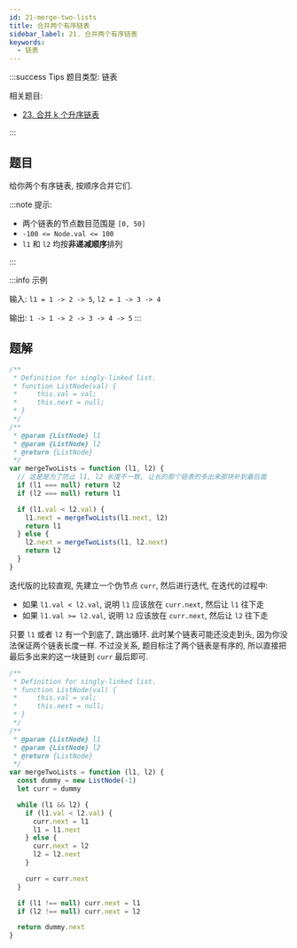 ```yaml
---
id: 21-merge-two-lists
title: 合并两个有序链表
sidebar_label: 21. 合并两个有序链表
keywords:
  - 链表
---
```


:::success Tips
题目类型: 链表

相关题目:

- [23. 合并 k 个升序链表](/leetcode/hard/23-merge-k-lists)

:::

## 题目

给你两个有序链表, 按顺序合并它们.

:::note 提示:

- 两个链表的节点数目范围是 `[0, 50]`
- `-100 <= Node.val <= 100`
- `l1` 和 `l2` 均按**非递减顺序**排列

:::

:::info 示例

输入: `l1 = 1 -> 2 -> 5`, `l2 = 1 -> 3 -> 4`

输出: `1 -> 1 -> 2 -> 3 -> 4 -> 5`
:::

## 题解


<Tabs>
  <TabItem value="JavaScript - 递归版" label="JavaScript - 递归版">

```ts
/**
 * Definition for singly-linked list.
 * function ListNode(val) {
 *     this.val = val;
 *     this.next = null;
 * }
 */
/**
 * @param {ListNode} l1
 * @param {ListNode} l2
 * @return {ListNode}
 */
var mergeTwoLists = function (l1, l2) {
  // 这是是为了防止 l1, l2 长度不一致, 让长的那个链表的多出来那块补到最后面
  if (l1 === null) return l2
  if (l2 === null) return l1

  if (l1.val < l2.val) {
    l1.next = mergeTwoLists(l1.next, l2)
    return l1
  } else {
    l2.next = mergeTwoLists(l1, l2.next)
    return l2
  }
}
```

</TabItem>
<TabItem value="JavaScript - 迭代版" label="JavaScript - 迭代版" default>

迭代版的比较直观, 先建立一个伪节点 `curr`, 然后进行迭代, 在迭代的过程中:

- 如果 `l1.val < l2.val`, 说明 `l1` 应该放在 `curr.next`, 然后让 `l1` 往下走
- 如果 `l1.val >= l2.val`, 说明 `l2` 应该放在 `curr.next`, 然后让 `l2` 往下走

只要 `l1` 或者 `l2` 有一个到底了, 跳出循环. 此时某个链表可能还没走到头, 因为你没法保证两个链表长度一样. 不过没关系, 题目标注了两个链表是有序的, 所以直接把最后多出来的这一块链到 `curr` 最后即可.

```ts
/**
 * Definition for singly-linked list.
 * function ListNode(val) {
 *     this.val = val;
 *     this.next = null;
 * }
 */
/**
 * @param {ListNode} l1
 * @param {ListNode} l2
 * @return {ListNode}
 */
var mergeTwoLists = function (l1, l2) {
  const dummy = new ListNode(-1)
  let curr = dummy

  while (l1 && l2) {
    if (l1.val < l2.val) {
      curr.next = l1
      l1 = l1.next
    } else {
      curr.next = l2
      l2 = l2.next
    }

    curr = curr.next
  }

  if (l1 !== null) curr.next = l1
  if (l2 !== null) curr.next = l2

  return dummy.next
}
```

</TabItem>
</Tabs>
